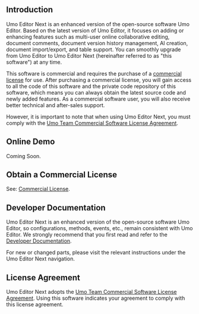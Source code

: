 ## Introduction

Umo Editor Next is an enhanced version of the open-source software Umo Editor. Based on the latest version of Umo Editor, it focuses on adding or enhancing features such as multi-user online collaborative editing, document comments, document version history management, AI creation, document import/export, and table support. You can smoothly upgrade from Umo Editor to Umo Editor Next (hereinafter referred to as "this software") at any time.

This software is commercial and requires the purchase of a [commercial license](./buy) for use. After purchasing a commercial license, you will gain access to all the code of this software and the private code repository of this software, which means you can always obtain the latest source code and newly added features. As a commercial software user, you will also receive better technical and after-sales support.

However, it is important to note that when using Umo Editor Next, you must comply with the [Umo Team Commercial Software License Agreement](./license).

## Online Demo

Coming Soon.

## Obtain a Commercial License

See: [Commercial License](./buy).

## Developer Documentation

Umo Editor Next is an enhanced version of the open-source software Umo Editor, so configurations, methods, events, etc., remain consistent with Umo Editor. We strongly recommend that you first read and refer to the [Developer Documentation](https://editor.umodoc.com/en/docs).

For new or changed parts, please visit the relevant instructions under the Umo Editor Next navigation.

## License Agreement

Umo Editor Next adopts the [Umo Team Commercial Software License Agreement](./license). Using this software indicates your agreement to comply with this license agreement.
